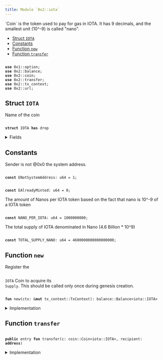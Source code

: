 ```yaml
---
title: Module `0x2::iota`
---
```


<Link id="0x2_iota"/>
`Coin<IOTA>` is the token used to pay for gas in IOTA.
It has 9 decimals, and the smallest unit (10^-9) is called "nano".


-  [Struct `IOTA`](#0x2_iota_IOTA)
-  [Constants](#@Constants_0)
-  [Function `new`](#0x2_iota_new)
-  [Function `transfer`](#0x2_iota_transfer)


<pre><code>
<b>use</b> <Link href="../move-stdlib/option#0x1_option">0x1::option</Link>;
<b>use</b> <Link href="../iota-framework/balance#0x2_balance">0x2::balance</Link>;
<b>use</b> <Link href="../iota-framework/coin#0x2_coin">0x2::coin</Link>;
<b>use</b> <Link href="../iota-framework/transfer#0x2_transfer">0x2::transfer</Link>;
<b>use</b> <Link href="../iota-framework/tx_context#0x2_tx_context">0x2::tx_context</Link>;
<b>use</b> <Link href="../iota-framework/url#0x2_url">0x2::url</Link>;
</code></pre>



<Link id="0x2_iota_IOTA"></Link>

## Struct `IOTA`

Name of the coin


<pre><code>
<b>struct</b> <Link href="../iota-framework/iota#0x2_iota_IOTA">IOTA</Link> <b>has</b> drop
</code></pre>



<details>
<summary>Fields</summary>


<dl>
<dt>
<code>
dummy_field: bool</code>
</dt>
<dd>

</dd>
</dl>


</details>

<Link id="@Constants_0"></Link>

## Constants


<Link id="0x2_iota_ENotSystemAddress"></Link>

Sender is not @0x0 the system address.


<pre><code>
<b>const</b> <Link href="../iota-framework/iota#0x2_iota_ENotSystemAddress">ENotSystemAddress</Link>: u64 = 1;
</code></pre>



<Link id="0x2_iota_EAlreadyMinted"></Link>



<pre><code>
<b>const</b> <Link href="../iota-framework/iota#0x2_iota_EAlreadyMinted">EAlreadyMinted</Link>: u64 = 0;
</code></pre>



<Link id="0x2_iota_NANO_PER_IOTA"></Link>

The amount of Nanos per IOTA token based on the fact that nano is
10^-9 of a IOTA token


<pre><code>
<b>const</b> <Link href="../iota-framework/iota#0x2_iota_NANO_PER_IOTA">NANO_PER_IOTA</Link>: u64 = 1000000000;
</code></pre>



<Link id="0x2_iota_TOTAL_SUPPLY_NANO"></Link>

The total supply of IOTA denominated in Nano (4.6 Billion * 10^9)


<pre><code>
<b>const</b> <Link href="../iota-framework/iota#0x2_iota_TOTAL_SUPPLY_NANO">TOTAL_SUPPLY_NANO</Link>: u64 = 4600000000000000000;
</code></pre>



<Link id="0x2_iota_new"></Link>

## Function `new`

Register the <code>
<Link href="../iota-framework/iota#0x2_iota_IOTA">IOTA</Link></code> Coin to acquire its <code>
Supply</code>.
This should be called only once during genesis creation.


<pre><code>
<b>fun</b> <Link href="../iota-framework/iota#0x2_iota_new">new</Link>(ctx: &<b>mut</b> <Link href="../iota-framework/tx_context#0x2_tx_context_TxContext">tx_context::TxContext</Link>): <Link href="../iota-framework/balance#0x2_balance_Balance">balance::Balance</Link>&lt;<Link href="../iota-framework/iota#0x2_iota_IOTA">iota::IOTA</Link>&gt;
</code></pre>



<details>
<summary>Implementation</summary>


<pre><code>
<b>fun</b> <Link href="../iota-framework/iota#0x2_iota_new">new</Link>(ctx: &<b>mut</b> TxContext): Balance&lt;<Link href="../iota-framework/iota#0x2_iota_IOTA">IOTA</Link>&gt; \{
    <b>assert</b>!(ctx.sender() == @0x0, <Link href="../iota-framework/iota#0x2_iota_ENotSystemAddress">ENotSystemAddress</Link>);
    <b>assert</b>!(ctx.epoch() == 0, <Link href="../iota-framework/iota#0x2_iota_EAlreadyMinted">EAlreadyMinted</Link>);

    <b>let</b> (treasury, metadata) = <Link href="../iota-framework/coin#0x2_coin_create_currency">coin::create_currency</Link>(
        <Link href="../iota-framework/iota#0x2_iota_IOTA">IOTA</Link> \{},
        9,
        b"<Link href="../iota-framework/iota#0x2_iota_IOTA">IOTA</Link>",
        b"<Link href="../iota-framework/iota#0x2_iota_IOTA">IOTA</Link>",
        b"The main (gas)token of the <Link href="../iota-framework/iota#0x2_iota_IOTA">IOTA</Link> Network.",
        <Link href="../move-stdlib/option#0x1_option_some">option::some</Link>(<Link href="../iota-framework/url#0x2_url_new_unsafe_from_bytes">url::new_unsafe_from_bytes</Link>(b"https://<Link href="../iota-framework/iota#0x2_iota">iota</Link>.org/logo.png")),
        ctx
    );
    <Link href="../iota-framework/transfer#0x2_transfer_public_freeze_object">transfer::public_freeze_object</Link>(metadata);
    <b>let</b> <b>mut</b> supply = treasury.treasury_into_supply();
    <b>let</b> total_iota = supply.increase_supply(<Link href="../iota-framework/iota#0x2_iota_TOTAL_SUPPLY_NANO">TOTAL_SUPPLY_NANO</Link>);
    supply.destroy_supply();
    total_iota
}
</code></pre>



</details>

<Link id="0x2_iota_transfer"></Link>

## Function `transfer`



<pre><code>
<b>public</b> entry <b>fun</b> <Link href="../iota-framework/transfer#0x2_transfer">transfer</Link>(c: <Link href="../iota-framework/coin#0x2_coin_Coin">coin::Coin</Link>&lt;<Link href="../iota-framework/iota#0x2_iota_IOTA">iota::IOTA</Link>&gt;, recipient: <b>address</b>)
</code></pre>



<details>
<summary>Implementation</summary>


<pre><code>
<b>public</b> entry <b>fun</b> <Link href="../iota-framework/transfer#0x2_transfer">transfer</Link>(c: <Link href="../iota-framework/coin#0x2_coin_Coin">coin::Coin</Link>&lt;<Link href="../iota-framework/iota#0x2_iota_IOTA">IOTA</Link>&gt;, recipient: <b>address</b>) \{
    <Link href="../iota-framework/transfer#0x2_transfer_public_transfer">transfer::public_transfer</Link>(c, recipient)
}
</code></pre>



</details>
